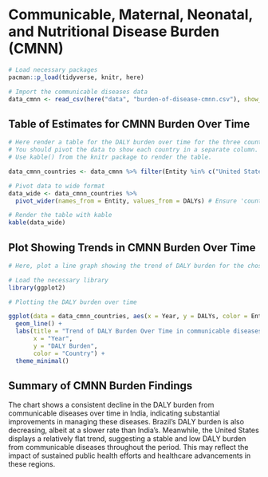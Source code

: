 # Communicable, Maternal, Neonatal, and Nutritional Disease Burden (CMNN)

```r
# Load necessary packages
pacman::p_load(tidyverse, knitr, here)

# Import the communicable diseases data
data_cmnn <- read_csv(here("data", "burden-of-disease-cmnn.csv"), show_col_types = FALSE)
```

## Table of Estimates for CMNN Burden Over Time

```r
# Here render a table for the DALY burden over time for the three countries 
# You should pivot the data to show each country in a separate column.
# Use kable() from the knitr package to render the table.

data_cmnn_countries <- data_cmnn %>% filter(Entity %in% c("United States", "India", "Brazil")) %>% rename("DALYs" = "DALYs (Disability-Adjusted Life Years) - Communicable, maternal, neonatal, and nutritional diseases - Sex: Both - Age: Age-standardized (Rate)") %>% select(Entity, Year, DALYs)

# Pivot data to wide format
data_wide <- data_cmnn_countries %>%
  pivot_wider(names_from = Entity, values_from = DALYs) # Ensure 'country' and 'DALY' match your column names

# Render the table with kable
kable(data_wide)
```

## Plot Showing Trends in CMNN Burden Over Time

```r
# Here, plot a line graph showing the trend of DALY burden for the chosen countries over time. You can use ggplot2 to create this plot. Each country's line should be a different color.

# Load the necessary library
library(ggplot2)

# Plotting the DALY burden over time

ggplot(data = data_cmnn_countries, aes(x = Year, y = DALYs, color = Entity)) + 
  geom_line() +
  labs(title = "Trend of DALY Burden Over Time in communicable diseases",
       x = "Year",
       y = "DALY Burden",
       color = "Country") +
  theme_minimal()


```

## Summary of CMNN Burden Findings

The chart shows a consistent decline in the DALY burden from communicable diseases over time in India, indicating substantial improvements in managing these diseases. Brazil's DALY burden is also decreasing, albeit at a slower rate than India's. Meanwhile, the United States displays a relatively flat trend, suggesting a stable and low DALY burden from communicable diseases throughout the period. This may reflect the impact of sustained public health efforts and healthcare advancements in these regions.


